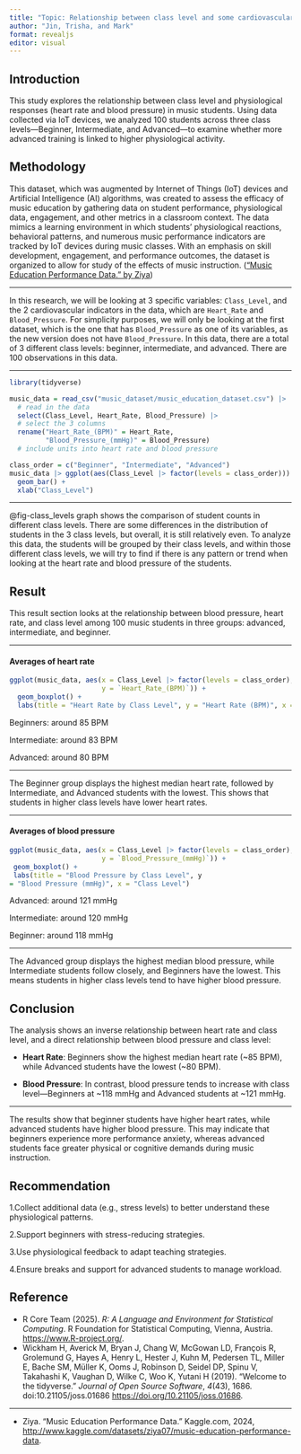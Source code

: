 ```yaml
---
title: "Topic: Relationship between class level and some cardiovascular indicators of music students."
author: "Jin, Trisha, and Mark"
format: revealjs
editor: visual
---
```


## Introduction

This study explores the relationship between class level and physiological responses (heart rate and blood pressure) in music students. Using data collected via IoT devices, we analyzed 100 students across three class levels—Beginner, Intermediate, and Advanced—to examine whether more advanced training is linked to higher physiological activity.

## Methodology {#sec-methodology}

This dataset, which was augmented by Internet of Things (IoT) devices and Artificial Intelligence (AI) algorithms, was created to assess the efficacy of music education by gathering data on student performance, physiological data, engagement, and other metrics in a classroom context. The data mimics a learning environment in which students' physiological reactions, behavioral patterns, and numerous music performance indicators are tracked by IoT devices during music classes. With an emphasis on skill development, engagement, and performance outcomes, the dataset is organized to allow for study of the effects of music instruction. (["Music Education Performance Data." by Ziya](https://www.kaggle.com/datasets/ziya07/music-education-performance-data))

------------------------------------------------------------------------

In this research, we will be looking at 3 specific variables: `Class_Level`, and the 2 cardiovascular indicators in the data, which are `Heart_Rate` and `Blood_Pressure`. For simplicity purposes, we will only be looking at the first dataset, which is the one that has `Blood_Pressure` as one of its variables, as the new version does not have `Blood_Pressure`. In this data, there are a total of 3 different class levels: beginner, intermediate, and advanced. There are 100 observations in this data.

------------------------------------------------------------------------

```r
library(tidyverse)

music_data = read_csv("music_dataset/music_education_dataset.csv") |>
  # read in the data
  select(Class_Level, Heart_Rate, Blood_Pressure) |>
  # select the 3 columns
  rename("Heart_Rate_(BPM)" = Heart_Rate,
         "Blood_Pressure_(mmHg)" = Blood_Pressure)
  # include units into heart rate and blood pressure
```

```r
class_order = c("Beginner", "Intermediate", "Advanced")
music_data |> ggplot(aes(Class_Level |> factor(levels = class_order))) +
  geom_bar() +
  xlab("Class_Level")
```

------------------------------------------------------------------------

@fig-class_levels graph shows the comparison of student counts in different class levels. There are some differences in the distribution of students in the 3 class levels, but overall, it is still relatively even. To analyze this data, the students will be grouped by their class levels, and within those different class levels, we will try to find if there is any pattern or trend when looking at the heart rate and blood pressure of the students.

## Result

This result section looks at the relationship between blood pressure, heart rate, and class level among 100 music students in three groups: advanced, intermediate, and beginner.

------------------------------------------------------------------------

#### Averages of heart rate

```r
ggplot(music_data, aes(x = Class_Level |> factor(levels = class_order),
                       y = `Heart_Rate_(BPM)`)) + 
  geom_boxplot() + 
  labs(title = "Heart Rate by Class Level", y = "Heart Rate (BPM)", x = "Class Level")
```

Beginners: around 85 BPM

Intermediate: around 83 BPM

Advanced: around 80 BPM

------------------------------------------------------------------------

The Beginner group displays the highest median heart rate, followed by Intermediate, and Advanced students with the lowest. This shows that students in higher class levels have lower heart rates.

------------------------------------------------------------------------

#### Averages of blood pressure

```r
ggplot(music_data, aes(x = Class_Level |> factor(levels = class_order),
                       y = `Blood_Pressure_(mmHg)`)) +
 geom_boxplot() +
 labs(title = "Blood Pressure by Class Level", y
= "Blood Pressure (mmHg)", x = "Class Level")
```

Advanced: around 121 mmHg

Intermediate: around 120 mmHg

Beginner: around 118 mmHg

------------------------------------------------------------------------

The Advanced group displays the highest median blood pressure, while Intermediate students follow closely, and Beginners have the lowest. This means students in higher class levels tend to have higher blood pressure.

## Conclusion

The analysis shows an inverse relationship between heart rate and class level, and a direct relationship between blood pressure and class level:

-   **Heart Rate**: Beginners show the highest median heart rate (\~85 BPM), while Advanced students have the lowest (\~80 BPM). 

-   **Blood Pressure**: In contrast, blood pressure tends to increase with class level—Beginners at \~118 mmHg and Advanced students at \~121 mmHg. 

------------------------------------------------------------------------

The results show that beginner students have higher heart rates, while advanced students have higher blood pressure. This may indicate that beginners experience more performance anxiety, whereas advanced students face greater physical or cognitive demands during music instruction.

## Recommendation

1.Collect additional data (e.g., stress levels) to better understand these physiological patterns.

2.Support beginners with stress-reducing strategies.

3.Use physiological feedback to adapt teaching strategies.

4.Ensure breaks and support for advanced students to manage workload.

## Reference

-   R Core Team (2025). *R: A Language and Environment for Statistical Computing*. R Foundation for Statistical Computing, Vienna, Austria. <https://www.R-project.org/>.
-   Wickham H, Averick M, Bryan J, Chang W, McGowan LD, François R, Grolemund G, Hayes A, Henry L, Hester J, Kuhn M, Pedersen TL, Miller E, Bache SM, Müller K, Ooms J, Robinson D, Seidel DP, Spinu V, Takahashi K, Vaughan D, Wilke C, Woo K, Yutani H (2019). “Welcome to the tidyverse.” *Journal of Open Source Software*, *4*(43), 1686. doi:10.21105/joss.01686 <https://doi.org/10.21105/joss.01686>.

------------------------------------------------------------------------

-   Ziya. “Music Education Performance Data.” Kaggle.com, 2024, <http://www.kaggle.com/datasets/ziya07/music-education-performance-data>.
